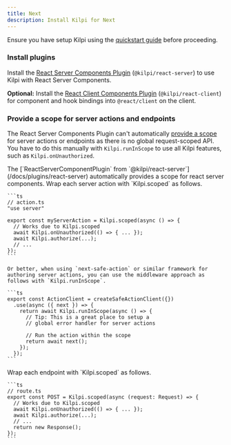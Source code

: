 ```yaml
---
title: Next
description: Install Kilpi for Next
---
```



Ensure you have setup Kilpi using the [quickstart guide](/docs/getting-started/quickstart) before proceeding.

### Install plugins

Install the [React Server Components Plugin](/docs/plugins/react-server-components) (`@kilpi/react-server`) to use Kilpi with React Server Components.


**Optional:** Install the [React Client Components Plugin](/docs/plugins/react-client) (`@kilpi/react-client`) for component and hook bindings into `@react/client` on the client.

### Provide a scope for server actions and endpoints

The React Server Components Plugin can't automatically [provide a scope](/docs/concepts/scope) for server actions or endpoints as there is no global request-scoped API. You have to do this manually with `Kilpi.runInScope` to use all Kilpi features, such as `Kilpi.onUnauthorized`.


<Tabs>
  <TabItem label="RSCs">
    The [`ReactServerComponentPlugin` from `@kilpi/react-server`](/docs/plugins/react-server) automatically provides a scope for react server components.
  </TabItem>
  <TabItem label="Server actions">
    Wrap each server action with `Kilpi.scoped` as follows.

    ```ts
    // action.ts
    "use server"

    export const myServerAction = Kilpi.scoped(async () => {
      // Works due to Kilpi.scoped
      await Kilpi.onUnauthorized(() => { ... });
      await Kilpi.authorize(...); 
      // ...
    });
    ```

    Or better, when using `next-safe-action` or similar framework for authoring server actions, you can use the middleware approach as follows with `Kilpi.runInScope`.

    ```ts
    export const ActionClient = createSafeActionClient({})
      .use(async ({ next }) => {
        return await Kilpi.runInScope(async () => {
          // Tip: This is a great place to setup a
          // global error handler for server actions

          // Run the action within the scope
          return await next();
        });
      });
    ```
  </TabItem>
  <TabItem label="Endpoints">
    Wrap each endpoint with `Kilpi.scoped` as follows.

    ```ts
    // route.ts
    export const POST = Kilpi.scoped(async (request: Request) => {
      // Works due to Kilpi.scoped
      await Kilpi.onUnauthorized(() => { ... });
      await Kilpi.authorize(...); 
      // ...
      return new Response();
    });
    ```
  </TabItem>
</Tabs>


